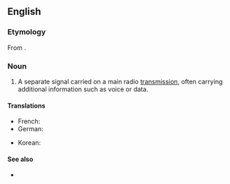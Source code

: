 ==English==

===Etymology===
From {{prefix|sub|carrier|lang=en}}.

===Noun===
{{en-noun}}

# {{lb|en|telecommunications}} A separate signal carried on a main radio [[transmission]], often carrying additional information such as voice or data.

====Translations====
{{trans-top|separate radio signal}}
* French: {{t+|fr|sous-porteuse}}
* German: {{t|de|Hilfsträger|m}}
{{trans-mid}}
* Korean: {{t|ko|부분송파|sc=Hang}}
{{trans-bottom}}

====See also====
* {{pedialite}}